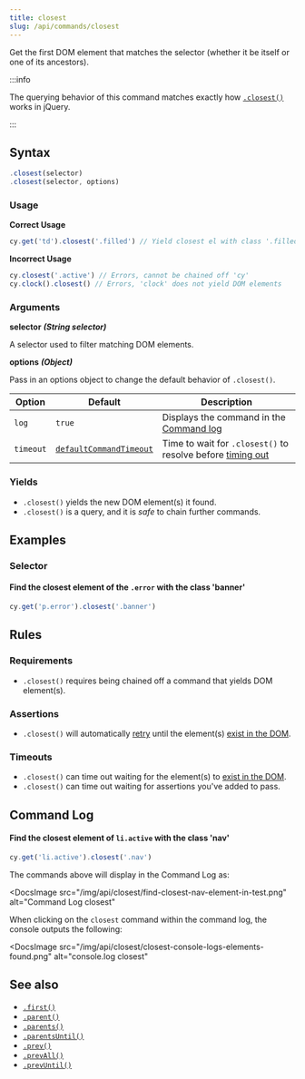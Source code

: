 ```yaml
---
title: closest
slug: /api/commands/closest
---
```


Get the first DOM element that matches the selector (whether it be itself or one
of its ancestors).

:::info

The querying behavior of this command matches exactly how
[`.closest()`](http://api.jquery.com/closest) works in jQuery.

:::

## Syntax

```javascript
.closest(selector)
.closest(selector, options)
```

### Usage

**<Icon name="check-circle" color="green" /> Correct Usage**

```javascript
cy.get('td').closest('.filled') // Yield closest el with class '.filled'
```

**<Icon name="exclamation-triangle" color="red" /> Incorrect Usage**

```javascript
cy.closest('.active') // Errors, cannot be chained off 'cy'
cy.clock().closest() // Errors, 'clock' does not yield DOM elements
```

### Arguments

**<Icon name="angle-right" /> selector** **_(String selector)_**

A selector used to filter matching DOM elements.

**<Icon name="angle-right" /> options** **_(Object)_**

Pass in an options object to change the default behavior of `.closest()`.

| Option    | Default                                                              | Description                                                                              |
| --------- | -------------------------------------------------------------------- | ---------------------------------------------------------------------------------------- |
| `log`     | `true`                                                               | Displays the command in the [Command log](/guides/core-concepts/cypress-app#Command-Log) |
| `timeout` | [`defaultCommandTimeout`](/guides/references/configuration#Timeouts) | Time to wait for `.closest()` to resolve before [timing out](#Timeouts)                  |

### Yields [<Icon name="question-circle"/>](/guides/core-concepts/introduction-to-cypress#Subject-Management)

- `.closest()` yields the new DOM element(s) it found.
- `.closest()` is a query, and it is _safe_ to chain further commands.

## Examples

### Selector

#### Find the closest element of the `.error` with the class 'banner'

```javascript
cy.get('p.error').closest('.banner')
```

## Rules

### Requirements [<Icon name="question-circle"/>](/guides/core-concepts/introduction-to-cypress#Chains-of-Commands)

- `.closest()` requires being chained off a command that yields DOM element(s).

### Assertions [<Icon name="question-circle"/>](/guides/core-concepts/introduction-to-cypress#Assertions)

- `.closest()` will automatically [retry](/guides/core-concepts/retry-ability)
  until the element(s)
  [exist in the DOM](/guides/core-concepts/introduction-to-cypress#Default-Assertions).

### Timeouts [<Icon name="question-circle"/>](/guides/core-concepts/introduction-to-cypress#Timeouts)

- `.closest()` can time out waiting for the element(s) to
  [exist in the DOM](/guides/core-concepts/introduction-to-cypress#Default-Assertions).
- `.closest()` can time out waiting for assertions you've added to pass.

## Command Log

#### Find the closest element of `li.active` with the class 'nav'

```javascript
cy.get('li.active').closest('.nav')
```

The commands above will display in the Command Log as:

<DocsImage
  src="/img/api/closest/find-closest-nav-element-in-test.png"
  alt="Command Log closest"
></DocsImage>

When clicking on the `closest` command within the command log, the console
outputs the following:

<DocsImage
  src="/img/api/closest/closest-console-logs-elements-found.png"
  alt="console.log closest"
></DocsImage>

## See also

- [`.first()`](/api/commands/first)
- [`.parent()`](/api/commands/parent)
- [`.parents()`](/api/commands/parents)
- [`.parentsUntil()`](/api/commands/parentsuntil)
- [`.prev()`](/api/commands/prev)
- [`.prevAll()`](/api/commands/prevall)
- [`.prevUntil()`](/api/commands/prevuntil)
